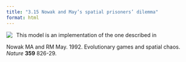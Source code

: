 ```yaml
---
title: "3.15 Nowak and May’s spatial prisoners’ dilemma"
format: html
---
```


[![](3.15-Nowak-May-1992.png)](3.15-Nowak-May-1992.nlogo){style="float:left; margin-right:10px; margin-bottom:5px;"} This model is an implementation of the one described in

Nowak MA and RM May. 1992. Evolutionary games and spatial chaos. _Nature_ **359** 826-29.